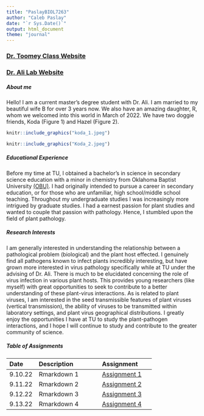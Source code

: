 ```yaml
---
title: "PaslayBIOL7263"
author: "Caleb Paslay"
date: "`r Sys.Date()`"
output: html_document
theme: "journal"
---
```


### [Dr. Toomey Class Website](https://mbtoomey.github.io/Biol_7263/)

### [Dr. Ali Lab Website](http://akhtarvirologylab.utulsa.edu/?_ga=2.103113152.1328270510.1662781666-1960873060.1662405509) 

##### About me
Hello! I am a current master's degree student with Dr. Ali. I am married to my beautiful wife B for over 3 years now. We also have an amazing daughter, R, whom we welcomed into this world in March of 2022. We have two doggie friends, Koda (Figure 1) and Hazel (Figure 2). 



```r
knitr::include_graphics("koda_1.jpeg")
```

```r
knitr::include_graphics("Koda_2.jpeg")
```

##### Educational Experience
Before my time at TU, I obtained a bachelor's in science in secondary science education with a minor in chemistry from Oklahoma Baptist University [(OBU)](https://www.okbu.edu/). I had originally intended to pursue a career in secondary education, or for those who are unfamiliar, high school/middle school teaching. Throughout my undergraduate studies I was increasingly more intrigued by graduate studies. I had a earnest passion for plant studies and wanted to couple that passion with pathology. Hence, I stumbled upon the field of plant pathology.

##### Research Interests      
I am generally interested in understanding the relationship between a pathological problem (biological) and the plant host effected. I genuinely find all pathogens known to infect plants incredibly interesting, but have grown more interested in virus pathology specifically while at TU under the advising of Dr. Ali. There is much to be elucidated concerning the role of virus infection in various plant hosts. This provides young researchers (like myself) with great opportunities to seek to contribute to a better understanding of these plant-virus interactions. As is related to plant viruses, I am interested in the seed transmissible features of plant viruses (vertical transmission), the ability of viruses to be transmitted within laboratory settings, and plant virus geographical distributions. I greatly enjoy the opportunities I have at TU to study the plant-pathogen interactions, and I hope I will continue to study and contribute to the greater community of science. 


##### Table of Assignments
Date | Description |Assignment
:-----|:------------|:----------
9.10.22 | Rmarkdown 1 | [Assignment 1](Assignments/Assignment1.html)
9.11.22 | Rmarkdown 2 | [Assignment 2](Assignments/practice_lecture2.html)
9.12.22 | Rmarkdown 3 | [Assignment 3]()
9.13.22 | Rmarkdown 4 | [Assignment 4]()



 








 